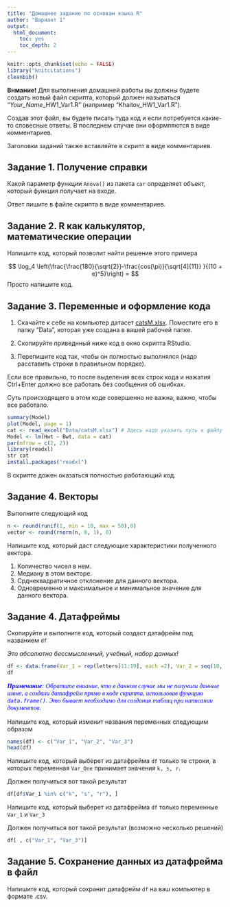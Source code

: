 ```yaml
---
title: "Домашнее задание по основам языка R"
author: "Вариант 1"
output:
  html_document:
    toc: yes
    toc_depth: 2
---
```


```r
knitr::opts_chunk$set(echo = FALSE)
library("knitcitations")
cleanbib()

```

**Внмание!** Для выполнения домашней работы вы должны будете создать новый файл скрипта, который должен называться "*Your_Name*_HW1_Var1.R" (например "Khaitov_HW1_Var1.R"). 

Создав этот файл, вы будете писать туда код и если потребуется какие-то словесные ответы. В последнем случае они оформляются в виде комментариев. 

Заголовки заданий также вставляйте в скрипт в виде комментариев.



## **Задание 1.** Получение справки

Какой параметр функции `Anova()` из пакета `car` определяет объект, который функция получает на входе. 

Ответ пишите в файле скрипта в виде комментариев.


## **Задание 2.** R как калькулятор, математические операции


Напишите код, который позволит найти решение этого примера

$$
\log_4 \left(\frac{\frac{180}{\sqrt{2}}-\frac{cos(\pi)}{\sqrt[4]{11}} }{(10 + e)^5}\right) =
$$
Просто напишите код. 


## **Задание 3.** Переменные и оформление кода

1. Cкачайте к себе на компьютер датасет [catsM.xlsx](data/catsM.xlsx). Поместите его в папку "Data", которая уже создана в вашей рабочей папке. 

2. Скопируйте приведнный ниже код в окно скрипта RStudio.

3. Перепишите код так, чтобы он полностью выполнялся (надо расставить строки в правильном порядке).

Если все правильно, то после выделения всех строк кода и нажатия Ctrl+Enter должно все работать без сообщения об ошибках. 

Суть происходящего в этом коде совершенно не важна, важно, чтобы все работало.

```r
summary(Model)
plot(Model, page = 1)
cat <- read_excel("Data/catsM.xlsx") # Здесь надо указать путь к файлу на вашем компьютере 
Model <- lm(Hwt ~ Bwt, data = cat)
par(mfrow = c(2, 2))
library(readxl)
str cat
install.packages("readxl")

```


В скрипте дожен оказаться полностью работающий код.


## **Задание 4.** Векторы{.smaller} 

Выполните следующий код

```r
n <- round(runif(1, min = 10, max = 50),0)
vector <- round(rnorm(n, 0, 1), 0)
```

Напишите код, который даст следующие характеристики полученного вектора.

1. Количество чисел в нем.   
2. Медиану в этом векторе.   
3. Срднеквадратичное отклонение для данного вектора.
4. Одновременно и максимальное и минимальное значение для данного вектора.



## **Задание 4.** Датафреймы{.smaller}

Скопируйте и выполните код, который создаст датафрейм под названием `df`

*Это абсолютно бессмысленный, учебный, набор данных!*

```r
df <- data.frame(Var_1 = rep(letters[11:19], each =2), Var_2 = seq(10, 1000, length.out = 18), Var_3 = NA)
df
```


<p style="font-family: times, serif; font-size:11pt; font-style:italic; color:blue">
**Примечание**: Обратите вниание, что в данном случае мы не получили данные извне, а создали датафрейм прямо в коде скрипта, использовав функцию `data.frame()`. Это бывает необходимо для создания таблиц при написании документов. 
</p>




Напишите код, который изменит названия переменных следующим образом

```r
names(df) <- c("Var_1", "Var_2", "Var_3")
head(df)
```


Напишите код, который выберет из датафрейма `df` только те строки, в которых переменная `Var_One` принимает значения `k, s, r`.

Должен получиться вот такой результат

```r
df[df$Var_1 %in% c("k", "s", "r"), ]
```


Напишите код, который выберет из датафрейма `df` только переменные `Var_1` и `Var_3`

Должен получиться вот такой результат (возможно несколько решений)

```r
df[ , c("Var_1", "Var_3")]
```



## **Задание 5.** Сохранение данных из датафрейма в файл {.smaller}

Напишите код, который сохранит датафрейм `df` на ваш компьютер в формате .csv. 



